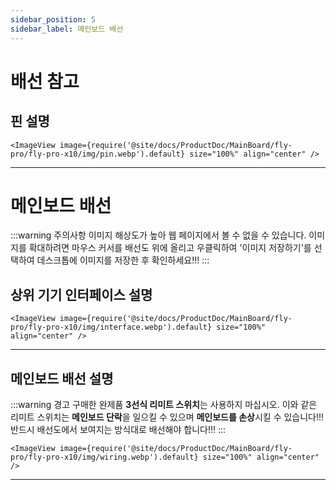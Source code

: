 ```yaml
---
sidebar_position: 5
sidebar_label: 메인보드 배선
---
```




# 배선 참고
## 핀 설명
    <ImageView image={require('@site/docs/ProductDoc/MainBoard/fly-pro/fly-pro-x10/img/pin.webp').default} size="100%" align="center" />
---

# 메인보드 배선

:::warning 주의사항
  이미지 해상도가 높아 웹 페이지에서 볼 수 없을 수 있습니다. 이미지를 확대하려면 마우스 커서를 배선도 위에 올리고 우클릭하여 '이미지 저장하기'를 선택하여 데스크톱에 이미지를 저장한 후 확인하세요!!!
:::



## 상위 기기 인터페이스 설명
    <ImageView image={require('@site/docs/ProductDoc/MainBoard/fly-pro/fly-pro-x10/img/interface.webp').default} size="100%" align="center" />
---

## 메인보드 배선 설명

:::warning 경고
  구매한 완제품 **3선식 리미트 스위치**는 사용하지 마십시오. 이와 같은 리미트 스위치는 **메인보드 단락**을 일으킬 수 있으며 **메인보드를 손상**시킬 수 있습니다!!! 반드시 배선도에서 보여지는 방식대로 배선해야 합니다!!!
:::

    <ImageView image={require('@site/docs/ProductDoc/MainBoard/fly-pro/fly-pro-x10/img/wiring.webp').default} size="100%" align="center" />
---
